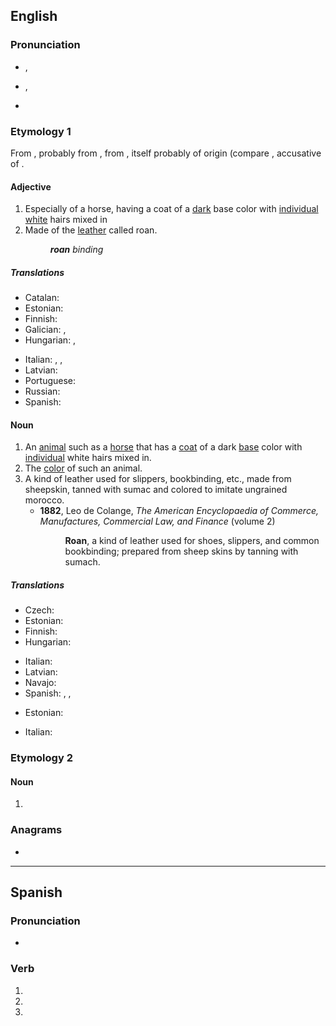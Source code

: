 {{also|Roan|roán}}
==English==

===Pronunciation===
* {{a|UK}} {{enPR|rōn}}, {{IPA|en|/ɹəʊn/}}
* {{a|US}} {{enPR|rōn}}, {{IPA|en|/ɹoʊn/}}
* {{rhymes|en|əʊn}}

===Etymology 1===
{{root|en|ine-pro|*h₁rewdʰ-}}
From {{der|en|frm|roan}}, probably from {{der|en|es|roano}}, from {{der|en|osp|raudano}}, itself probably of {{etyl|gem|en}} origin (compare {{cog|got|𐍂𐌰𐌿𐌳𐌰𐌽}}, accusative of {{m|got|𐍂𐌰𐌿𐌸𐍃||red}}.

====Adjective====
{{en-adj|-}}

# Especially of a horse, having a coat of a [[dark]] base color with [[individual]] [[white]] hairs mixed in
# Made of the [[leather]] called roan.
#: '''''roan''' binding''

=====Translations=====
{{trans-top|having a coat of a dark base color with individual white hairs mixed in}}
* Catalan: {{t+|ca|ruà}}
* Estonian: {{t|et|kimmel}}
* Finnish: {{t+|fi|päistärikkö}}
* Galician: {{t|gl|ruán}}, {{t|gl|roán}}
* Hungarian: {{t|hu|aranyderes}}, {{t+|hu|deres}}
{{trans-mid}}
* Italian: {{t|it|rabicano}}, {{t+|it|roano}}, {{t|it|rovano}}
* Latvian: {{t|lv|salns}}
* Portuguese: {{t+|pt|ruão}}
* Russian: {{t+|ru|чалый}}
* Spanish: {{t|es|roano}}
{{trans-bottom}}

====Noun====
{{en-noun}}

# An [[animal]] such as a [[horse]] that has a [[coat]] of a dark [[base]] color with [[individual]] white hairs mixed in.
# The [[color]] of such an animal.
# A kind of leather used for slippers, bookbinding, etc., made from sheepskin, tanned with sumac and colored to imitate ungrained morocco.
#* '''1882''', Leo de Colange, ''The American Encyclopaedia of Commerce, Manufactures, Commercial Law, and Finance'' (volume 2)
#*: '''Roan''', a kind of leather used for shoes, slippers, and common bookbinding; prepared from sheep skins by tanning with sumach.

=====Translations=====
{{trans-top|animal}}
* Czech: {{t|cs|tisák|m}} {{qualifier|horse}}
* Estonian: {{t|et|kimmel}}
* Finnish: {{t+|fi|päistärikkö}}
* Hungarian: {{t+|hu|deres}}
{{trans-mid}}
* Italian: {{t+|it|roano|m}}
* Latvian: {{t|lv|salnis|m}}
* Navajo: {{t|nv|łį́į́łbáhí}}
* Spanish: {{t|es|roano|m}}, {{t+|es|rosillo|m}}, {{t|es|sabino|m}}
{{trans-bottom}}

{{trans-top|color}}
* Estonian: {{t|et|kimmel}}
{{trans-mid}}
* Italian: {{t+|it|roano|m}}
{{trans-bottom}}

===Etymology 2===

====Noun====
{{en-noun}}

# {{archaic form of|en|rowan||kind of tree}}

===Anagrams===
* {{anagrams|en|a=anor|Arno|Aron|NRAO|Nora|Oran|Rona|rona}}

----

==Spanish==

===Pronunciation===
* {{IPA|es|/ˈro.an/}}

===Verb===
{{head|es|verb form}}

# {{es-verb form of|roer|ending=-er|mood=subjunctive|tense=present|number=p|person=2|formal=y}}
# {{es-verb form of|roer|ending=-er|mood=subjunctive|tense=present|number=p|person=3}}
# {{es-verb form of|roer|ending=-er|mood=imperative|number=p|person=2|formal=y|sense=affirmative}}
